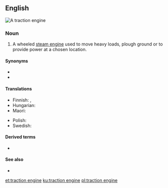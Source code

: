 ==English==
[[Image:CASE Black Lady vr.jpg|thumb|A traction engine]]
{{wikipedia}}

===Noun===
{{en-noun}}

# A wheeled [[steam engine]] used to move heavy loads, plough ground or to provide power at a chosen location.

====Synonyms====
* {{l|en|road locomotive}}
* {{l|en|steam tractor}}

====Translations====
{{trans-top|steam engine}}
* Finnish: {{t|fi|lokomobiili}}, {{t|fi|höyrytraktori}}
* Hungarian: {{t|hu|lokomobil}}
* Maori: {{t|mi|tarakihana}}
{{trans-mid}}
* Polish: {{t+|pl|lokomobila|f}}
* Swedish: {{t+|sv|lokomobil|c}}
{{trans-bottom}}

====Derived terms====
* {{l|en|tractioneer}}

====See also====
* {{l|en|tractor}}

[[et:traction engine]]
[[ku:traction engine]]
[[pl:traction engine]]